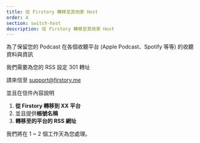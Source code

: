 ```yaml
---
title: 從 Firstory 轉移至其他家 Host
order: 4
section: switch-host
description: 從 Firstory 轉移至其他家 Host
---
```


為了保留您的 Podcast 在各個收聽平台 (Apple Podcast、Spotify 等等) 的收聽資料與資訊

我們需要為您的 RSS 設定 301 轉址

請來信至 [support@firstory.me](mailto:support@firstory.me)

並且在信件內容說明

1. **從 Firstory 轉移到 XX 平台**
2. 並且提供**帳號名稱**
3. **轉移至的平台的 RSS 網址**

我們將在 1 ~ 2 個工作天為您處理。
